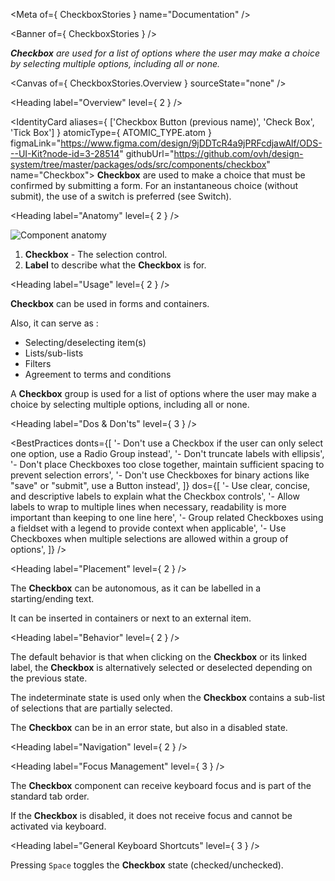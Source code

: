 
<Meta of={ CheckboxStories } name="Documentation" />

<Banner of={ CheckboxStories } />

_**Checkbox** are used for a list of options where the user may make a choice by selecting multiple options, including all or none._

<Canvas of={ CheckboxStories.Overview } sourceState="none" />

<Heading label="Overview" level={ 2 } />

<IdentityCard aliases={ ['Checkbox Button (previous name)', 'Check Box', 'Tick Box'] }
              atomicType={ ATOMIC_TYPE.atom }
              figmaLink="https://www.figma.com/design/9jDDTcR4a9jPRFcdjawAlf/ODS---UI-Kit?node-id=3-28514"
              githubUrl="https://github.com/ovh/design-system/tree/master/packages/ods/src/components/checkbox"
              name="Checkbox">
  **Checkbox** are used to make a choice that must be confirmed by submitting a form. For an instantaneous choice
  (without submit), the use of a switch is preferred (see Switch).
</IdentityCard>

<Heading label="Anatomy" level={ 2 } />

![Component anatomy](components/checkbox/anatomy.png "Component anatomy")

1. **Checkbox** - The selection control.
2. **Label** to describe what the **Checkbox** is for.

<Heading label="Usage" level={ 2 } />

**Checkbox** can be used in forms and containers.

Also, it can serve as :
* Selecting/deselecting item(s)
* Lists/sub-lists
* Filters
* Agreement to terms and conditions

A **Checkbox** group is used for a list of options where the user may make a choice by selecting multiple options, including all or none.

<Heading label="Dos & Don'ts" level={ 3 } />

<BestPractices
  donts={[
   '- Don\'t use a Checkbox if the user can only select one option, use a Radio Group instead',
   '- Don\'t truncate labels with ellipsis',
   '- Don\'t place Checkboxes too close together, maintain sufficient spacing to prevent selection errors',
   '- Don\'t use Checkboxes for binary actions like "save" or "submit", use a Button instead',
  ]}
  dos={[
    '- Use clear, concise, and descriptive labels to explain what the Checkbox controls',
    '- Allow labels to wrap to multiple lines when necessary, readability is more important than keeping to one line here',
    '- Group related Checkboxes using a fieldset with a legend to provide context when applicable',
    '- Use Checkboxes when multiple selections are allowed within a group of options',
  ]}
/>

<Heading label="Placement" level={ 2 } />

The **Checkbox** can be autonomous, as it can be labelled in a starting/ending text.

It can be inserted in containers or next to an external item.

<Heading label="Behavior" level={ 2 } />

The default behavior is that when clicking on the **Checkbox** or its linked label, the **Checkbox** is alternatively selected or deselected depending on the previous state.

The indeterminate state is used only when the **Checkbox** contains a sub-list of selections that are partially selected.

The **Checkbox** can be in an error state, but also in a disabled state.

<Heading label="Navigation" level={ 2 } />

<Heading label="Focus Management" level={ 3 } />

The **Checkbox** component can receive keyboard focus and is part of the standard tab order.

If the **Checkbox** is disabled, it does not receive focus and cannot be activated via keyboard.

<Heading label="General Keyboard Shortcuts" level={ 3 } />

Pressing `Space` toggles the **Checkbox** state (checked/unchecked).
